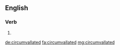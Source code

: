 ==English==

===Verb===
{{head|en|verb form}}

# {{en-past of|circumvallate}}

[[de:circumvallated]]
[[fa:circumvallated]]
[[mg:circumvallated]]